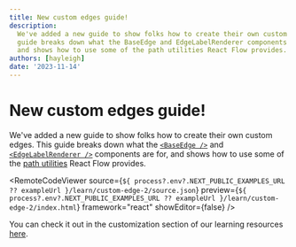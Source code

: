 ```yaml
---
title: New custom edges guide!
description:
  We've added a new guide to show folks how to create their own custom edges. This
  guide breaks down what the BaseEdge and EdgeLabelRenderer components are for,
  and shows how to use some of the path utilities React Flow provides.
authors: [hayleigh]
date: '2023-11-14'
---
```



# New custom edges guide!

We've added a new guide to show folks how to create their own custom edges. This
guide breaks down what the [`<BaseEdge />`](/api-reference/components/base-edge)
and [`<EdgeLabelRenderer />`](/api-reference/components/edge-label-renderer)
components are for, and shows how to use some of the
[path utilities](/api-reference/utils) React Flow provides.

<RemoteCodeViewer
  source={`${
    process?.env?.NEXT_PUBLIC_EXAMPLES_URL ?? exampleUrl
  }/learn/custom-edge-2/source.json`}
  preview={`${
    process?.env?.NEXT_PUBLIC_EXAMPLES_URL ?? exampleUrl
  }/learn/custom-edge-2/index.html`}
  framework="react"
  showEditor={false}
/>

You can check it out in the customization section of our learning resources
[here](/learn/customization/custom-edges).
